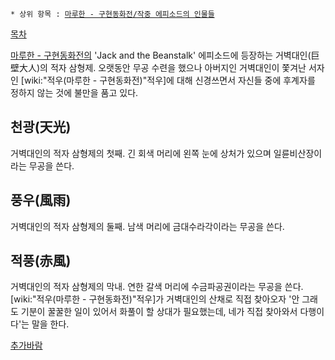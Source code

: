  * 상위 항목 : [[마루한 - 구현동화전/작중 에피소드의 인물들]]

[[목차]]

[[마루한 - 구현동화전]]의 'Jack and the Beanstalk' 에피소드에 등장하는 거벽대인(巨壁大人)의 적자 삼형제. 오랫동안 무공 수련을 했으나 아버지인 거벽대인이 쫓겨난 서자인 [wiki:"적우(마루한 - 구현동화전)"적우]에 대해 신경쓰면서 자신들 중에 후계자를 정하지 않는 것에 불만을 품고 있다.

== 천광(天光) ==
거벽대인의 적자 삼형제의 첫째. 긴 회색 머리에 왼쪽 눈에 상처가 있으며 일륜비산장이라는 무공을 쓴다.

== 풍우(風雨) ==
거벽대인의 적자 삼형제의 둘째. 남색 머리에 금대수라각이라는 무공을 쓴다.

== 적풍(赤風) ==
거벽대인의 적자 삼형제의 막내. 연한 갈색 머리에 수금파공권이라는 무공을 쓴다. [wiki:"적우(마루한 - 구현동화전)"적우]가 거벽대인의 산채로 직접 찾아오자 '안 그래도 기분이 꿀꿀한 일이 있어서 화풀이 할 상대가 필요했는데, 네가 직접 찾아와서 다행이다'는 말을 한다.

[[추가바람]]
